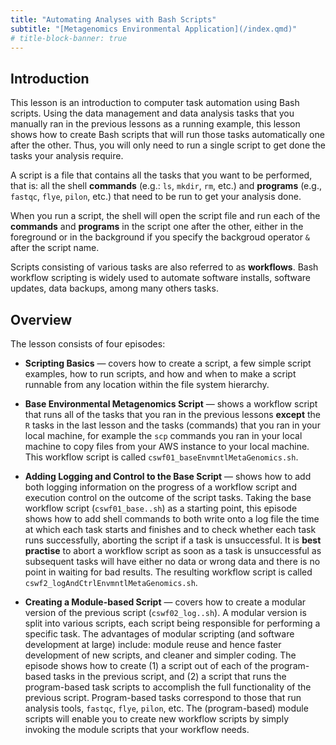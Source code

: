 ```yaml
---
title: "Automating Analyses with Bash Scripts"
subtitle: "[Metagenomics Environmental Application](/index.qmd)"
# title-block-banner: true
---
```

## Introduction

This lesson is an introduction to computer task automation using Bash scripts. Using the data management and data analysis tasks that you manually ran in the previous lessons as a running example, this lesson shows how to create Bash scripts that will run those tasks automatically one after the other. Thus, you will only need to run a single script to get done the tasks your analysis require.

A script is a file that contains all the tasks that you want to be performed, that is: all the shell **commands** (e.g.: `ls`, `mkdir`, `rm`, etc.) and **programs** (e.g., `fastqc`, `flye`, `pilon`, etc.) that need to be run to get your analysis done.  

When you run a script, the shell will open the script file and run each of the **commands** and **programs** in the script one after the other, either in the foreground or in the background if you specify the backgroud operator `&` after the script name.

Scripts consisting of various tasks are also referred to as **workflows**. Bash workflow scripting is widely used to automate software installs, software updates, data backups, among many others tasks.

## Overview
The lesson consists of four episodes:

- **Scripting Basics** --- covers how to create a script, a few simple script examples, how to run scripts, and how and when to make a script runnable from any location within the file system hierarchy.

- **Base Environmental Metagenomics Script** --- shows a workflow script that runs all of the tasks that you ran in the previous lessons **except** the `R` tasks in the last lesson and the tasks (commands) that you ran in your local machine, for example the `scp` commands you ran in your local machine to copy files from your AWS instance to your local machine. This workflow script is called `cswf01_baseEnvmntlMetaGenomics.sh`. 

- **Adding Logging and Control to the Base Script** --- shows how to add both logging information on the progress of a workflow script and execution control on the outcome of the script tasks. Taking the base workflow script (`cswf01_base..sh`) as a starting point, this episode shows how to add shell commands to both write onto a log file the time at which each task starts and finishes and to check whether each task runs successfully, aborting the script if a task is unsuccessful. It is **best practise** to abort a workflow script as soon as a task is unsuccessful as subsequent tasks will have either no data or wrong data and there is no point in waiting for bad results. The resulting workflow script is called `cswf2_logAndCtrlEnvmntlMetaGenomics.sh`. 

- **Creating a Module-based Script** --- covers how to create a modular version of the previous script (`cswf02_log..sh`). A modular version is split into various scripts, each script being responsible for performing a specific task. The advantages of modular scripting (and software development at large) include: module reuse and hence faster development of new scripts, and cleaner and simpler coding. The episode shows how to create (1) a script out of each of the program-based tasks in the previous script, and (2) a script that runs the program-based task scripts to accomplish the full functionality of the previous script. Program-based tasks correspond to those that run analysis tools, `fastqc`, `flye`, `pilon`, etc. The (program-based) module scripts will enable you to create new workflow scripts by simply invoking the module scripts that your workflow needs. 

